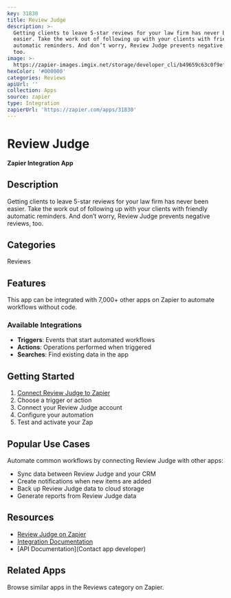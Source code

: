 ```yaml
---
key: 31830
title: Review Judge
description: >-
  Getting clients to leave 5-star reviews for your law firm has never been
  easier. Take the work out of following up with your clients with friendly
  automatic reminders. And don’t worry, Review Judge prevents negative reviews,
  too.
image: >-
  https://zapier-images.imgix.net/storage/developer_cli/b49659c63c0f9ef27aef441702799c04.png?auto=format%2Ccompress&ixlib=python-3.0.0&q=50
hexColor: '#000000'
categories: Reviews
apiUrl: ''
collection: Apps
source: zapier
type: Integration
zapierUrl: 'https://zapier.com/apps/31830'
---
```

# Review Judge

**Zapier Integration App**

## Description

Getting clients to leave 5-star reviews for your law firm has never been easier. Take the work out of following up with your clients with friendly automatic reminders. And don’t worry, Review Judge prevents negative reviews, too.

## Categories

Reviews

## Features

This app can be integrated with 7,000+ other apps on Zapier to automate workflows without code.

### Available Integrations

- **Triggers**: Events that start automated workflows
- **Actions**: Operations performed when triggered
- **Searches**: Find existing data in the app

## Getting Started

1. [Connect Review Judge to Zapier](https://zapier.com/apps/31830)
2. Choose a trigger or action
3. Connect your Review Judge account
4. Configure your automation
5. Test and activate your Zap

## Popular Use Cases

Automate common workflows by connecting Review Judge with other apps:

- Sync data between Review Judge and your CRM
- Create notifications when new items are added
- Back up Review Judge data to cloud storage
- Generate reports from Review Judge data

## Resources

- [Review Judge on Zapier](https://zapier.com/apps/31830)
- [Integration Documentation](https://zapier.com/apps/31830/integrations)
- [API Documentation](Contact app developer)

## Related Apps

Browse similar apps in the Reviews category on Zapier.
